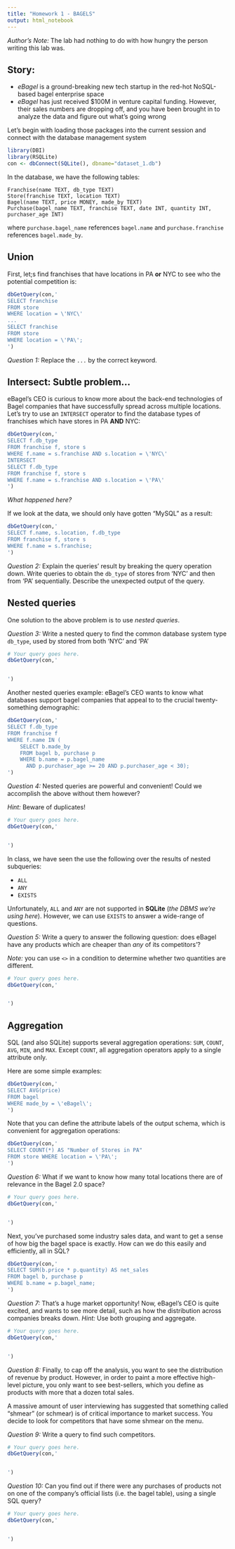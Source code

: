 ```yaml
---
title: "Homework 1 - BAGELS"
output: html_notebook
---
```


*Author's Note:* The lab had nothing to do with how hungry the person writing this lab was.

## Story:

- *eBagel* is a ground-breaking new tech startup in the red-hot NoSQL-based bagel enterprise space
- *eBagel* has just received $100M in venture capital funding. However, their sales numbers are dropping off, and you have been brought in to analyze the data and figure out what's going wrong

Let's begin with loading those packages into the current session and connect with the database management system

```r
library(DBI)
library(RSQLite)
con <- dbConnect(SQLite(), dbname="dataset_1.db")
```

In the database, we have the following tables:

```
Franchise(name TEXT, db_type TEXT)
Store(franchise TEXT, location TEXT)
Bagel(name TEXT, price MONEY, made_by TEXT)
Purchase(bagel_name TEXT, franchise TEXT, date INT, quantity INT, purchaser_age INT)
```

where `purchase.bagel_name` references `bagel.name` and `purchase.franchise` references `bagel.made_by`.

## Union

First, let;s find franchises that have locations in PA **or** NYC to see who the potential competition is:

```r
dbGetQuery(con,'
SELECT franchise 
FROM store 
WHERE location = \'NYC\'
...
SELECT franchise 
FROM store 
WHERE location = \'PA\';
')
```

*Question 1:* Replace the `...` by the correct keyword.

## Intersect: Subtle problem...

eBagel's CEO is curious to know more about the back-end technologies of Bagel companies that have successfully spread across multiple locations. Let's try to use an `INTERSECT` operator to find the database types of franchises which have stores in PA **AND** NYC:

```r
dbGetQuery(con,'
SELECT f.db_type
FROM franchise f, store s 
WHERE f.name = s.franchise AND s.location = \'NYC\'
INTERSECT
SELECT f.db_type
FROM franchise f, store s 
WHERE f.name = s.franchise AND s.location = \'PA\'
')
```

*What happened here?*

If we look at the data, we should only have gotten "MySQL" as a result:

```r
dbGetQuery(con,'
SELECT f.name, s.location, f.db_type
FROM franchise f, store s 
WHERE f.name = s.franchise;
')
```

*Question 2:* Explain the queries' result by breaking the query operation down. Write queries to obtain the `db_type` of stores from 'NYC' and then from 'PA' sequentially. Describe the unexpected output of the query.

## Nested queries

One solution to the above problem is to use *nested queries*. 

*Question 3:* Write a nested query to find the common database system type `db_type`, used by stored from both 'NYC' and 'PA'

```r
# Your query goes here.
dbGetQuery(con,'


')
```

Another nested queries example: eBagel's CEO wants to know what databases support bagel companies that appeal to to the crucial twenty-something demographic:

```r
dbGetQuery(con,'
SELECT f.db_type
FROM franchise f
WHERE f.name IN (
    SELECT b.made_by
    FROM bagel b, purchase p
    WHERE b.name = p.bagel_name 
      AND p.purchaser_age >= 20 AND p.purchaser_age < 30);
')
```

*Question 4:* Nested queries are powerful and convenient! Could we accomplish the above without them however? 

*Hint:* Beware of duplicates!

```r
# Your query goes here.
dbGetQuery(con,'


')
```

In class, we have seen the use the following over the results of nested subqueries:

- `ALL`
- `ANY`
- `EXISTS`

Unfortunately, `ALL` and `ANY` are not supported in **SQLite** (*the DBMS we're using here*). However, we can use `EXISTS` to answer a wide-range of questions. 

*Question 5:* Write a query to answer the following question: does eBagel have any products which are cheaper than *any* of its competitors'? 

*Note:* you can use `<>` in a condition to determine whether two quantities are different.

```r
# Your query goes here.
dbGetQuery(con,'


')
```

## Aggregation

SQL (and also SQLite) supports several aggregation operations: `SUM`, `COUNT`, `AVG`, `MIN`, and `MAX`. Except `COUNT`, all aggregation operators apply to a single attribute only.

Here are some simple examples:

```r
dbGetQuery(con,'
SELECT AVG(price) 
FROM bagel 
WHERE made_by = \'eBagel\';
')
```

Note that you can define the attribute labels of the output schema, which is convenient for aggregation operations:

```r
dbGetQuery(con,'
SELECT COUNT(*) AS "Number of Stores in PA" 
FROM store WHERE location = \'PA\';
')
```

*Question 6:* What if we want to know how many total locations there are of relevance in the Bagel 2.0 space?

```r
# Your query goes here.
dbGetQuery(con,'


')
```

Next, you've purchased some industry sales data, and want to get a sense of how big the bagel space is exactly. How can we do this easily and efficiently, all in SQL?

```r
dbGetQuery(con,'
SELECT SUM(b.price * p.quantity) AS net_sales
FROM bagel b, purchase p
WHERE b.name = p.bagel_name;
')
```

*Question 7:* That's a huge market opportunity! Now, eBagel's CEO is quite excited, and wants to see more detail, such as how the distribution across companies breaks down. *Hint:* Use both grouping and aggregate.

```r
# Your query goes here.
dbGetQuery(con,'


')
```

*Question 8:* Finally, to cap off the analysis, you want to see the distribution of revenue by product. However, in order to paint a more effective high-level picture, you only want to see best-sellers, which you define as products with more that a dozen total sales.


A massive amount of user interviewing has suggested that something called "shmear" (or schmear) is of critical importance to market success. You decide to look for competitors that have some shmear on the menu. 

*Question 9:* Write a query to find such competitors.

```r
# Your query goes here.
dbGetQuery(con,'


')
```

*Question 10:* Can you find out if there were any purchases of products not on one of the company's official lists (i.e. the bagel table), using a single SQL query?

```r
# Your query goes here.
dbGetQuery(con,'


')
```